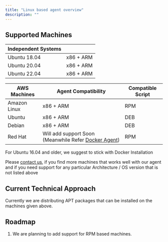 ```yaml
---
title: "Linux based agent overview"
description: ""
---
```



## Supported Machines

<table>
    <thead>
    <tr>
        <th>Independent Systems</th>
        <th></th>
    </tr>
    </thead>
    <tbody>
    <tr>
        <td>Ubuntu 18.04</td>
        <td>x86 + ARM</td>
    </tr>
    <tr>
        <td>Ubuntu 20.04</td>
        <td>x86 + ARM</td>
    </tr>
    <tr>
        <td>Ubuntu 22.04</td>
        <td>x86 + ARM</td>
    </tr>
    </tbody>
</table>

| AWS Machines      |   Agent Compatibility   | Compatible Script 
|------             |    ---------            | -----------
|Amazon Linux       |   x86 + ARM             | RPM
|Ubuntu             |   x86 + ARM             | DEB
|Debian             |   x86 + ARM             | DEB
|Red Hat            |   Will add support Soon (Meanwhile Refer [Docker Agent](https://docs.middleware.io/docs/agent-installation/docker/docker-overview)) | RPM 


<p>For Ubuntu 16.04 and older, we suggest to stick with Docker Installation</p>

<p>Please <a href="https://middleware.io/contact-us/" target="_blank"> contact us</a>, if you find more machines that works well with our agent and if you need support for any particular Architecture / OS version that is not listed above</p>

## Current Technical Approach
<p>Currently we are distributing APT packages that can be installed on the machines given above.</p>

## Roadmap

<ol>
    <li>We are planning to add support for RPM based machines.</li>
</ol>
